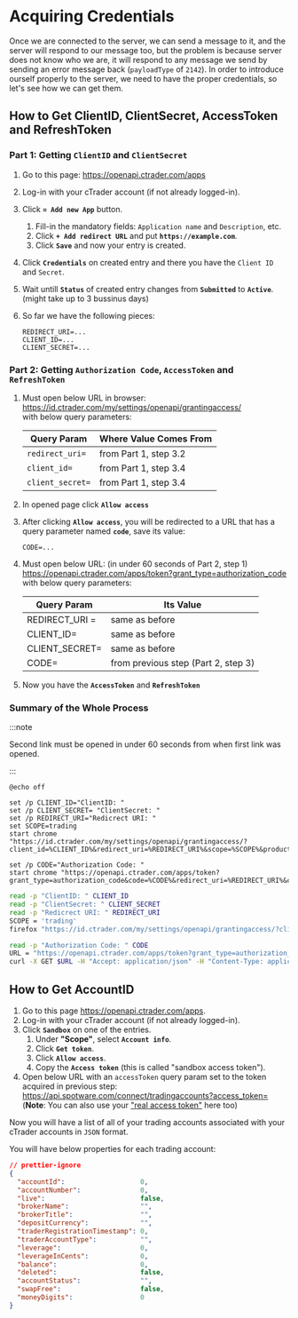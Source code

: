 
# Acquiring Credentials

Once we are connected to the server, we can send a message to it, and the server
will respond to our message too, but the problem is because server does not know
who we are, it will respond to any message we send by sending an error message
back (`payloadType` of `2142`). In order to introduce ourself properly to the
server, we need to have the proper credentials, so let's see how we can get
them.

## How to Get ClientID, ClientSecret, AccessToken and RefreshToken

### Part 1: Getting **`ClientID`** and **`ClientSecret`**

1. Go to this page: https://openapi.ctrader.com/apps
2. Log-in with your cTrader account (if not already logged-in).
3. Click **`= Add new App`** button.
   1. Fill-in the mandatory fields: `Application name` and `Description`, etc.
   2. Click **`+ Add redirect URL`** and put **`https://example.com`**.
   3. Click **`Save`** and now your entry is created.
4. Click **`Credentials`** on created entry and there you have the `Client ID`
   and `Secret`.
5. Wait untill **`Status`** of created entry changes from **`Submitted`** to
   **`Active`**.  
   (might take up to 3 bussinus days)
6. So far we have the following pieces:

   ```
   REDIRECT_URI=...
   CLIENT_ID=...
   CLIENT_SECRET=...
   ```

### Part 2: Getting **`Authorization Code`**, **`AccessToken`** and **`RefreshToken`**

1. Must open below URL in browser:  
   https://id.ctrader.com/my/settings/openapi/grantingaccess/  
   with below query parameters:

   | Query Param      | Where Value Comes From |
   | ---------------- | ---------------------- |
   | `redirect_uri=`  | from Part 1, step 3.2  |
   | `client_id=`     | from Part 1, step 3.4  |
   | `client_secret=` | from Part 1, step 3.4  |

2. In opened page click **`Allow access`**

3. After clicking **`Allow access`**, you will be redirected to a URL that has a
   query parameter named **`code`**, save its value:

   ```
   CODE=...
   ```

4. Must open below URL: (in under 60 seconds of Part 2, step 1)  
   https://openapi.ctrader.com/apps/token?grant_type=authorization_code  
   with below query parameters:

   | Query Param    | Its Value                           |
   | -------------- | ----------------------------------- |
   | REDIRECT_URI = | same as before                      |
   | CLIENT_ID=     | same as before                      |
   | CLIENT_SECRET= | same as before                      |
   | CODE=          | from previous step (Part 2, step 3) |

5. Now you have the **`AccessToken`** and **`RefreshToken`**

### Summary of the Whole Process

:::note

Second link must be opened in under 60 seconds from when first link was opened.

:::

<Tabs>

<TabItem value="Windows" label="Windows">

```batch
@echo off

set /p CLIENT_ID="ClientID: "
set /p CLIENT_SECRET= "ClientSecret: "
set /p REDIRECT_URI="Redicrect URI: "
set SCOPE=trading
start chrome "https://id.ctrader.com/my/settings/openapi/grantingaccess/?client_id=%CLIENT_ID%&redirect_uri=%REDIRECT_URI%&scope=%SCOPE%&product=web"

set /p CODE="Authorization Code: "
start chrome "https://openapi.ctrader.com/apps/token?grant_type=authorization_code&code=%CODE%&redirect_uri=%REDIRECT_URI%&client_id=%CLIENT_ID%&client_secret=%CLIENT_SECRET%"
```

</TabItem>

<TabItem value="Linux" label="Linux">

```bash
read -p "ClientID: " CLIENT_ID
read -p "ClientSecret: " CLIENT_SECRET
read -p "Redicrect URI: " REDIRECT_URI
SCOPE = 'trading'
firefox "https://id.ctrader.com/my/settings/openapi/grantingaccess/?client_id=$CLIENT_ID&redirect_uri=$REDIRECT_URI&scope=$SCOPE&product=web"

read -p "Authorization Code: " CODE
URL = "https://openapi.ctrader.com/apps/token?grant_type=authorization_code&code=$CODE&redirect_uri=$REDIRECT_URI&client_id=$CLIENT_ID&client_secret=$CLIENT_SECRET"
curl -X GET $URL -H "Accept: application/json" -H "Content-Type: application/json"
```

</TabItem>
</Tabs>

## How to Get AccountID

1. Go to this page https://openapi.ctrader.com/apps.
2. Log-in with your cTrader account (if not already logged-in).
3. Click **`Sandbox`** on one of the entries.
   1. Under **"Scope"**, select **`Account info`**.
   2. Click **`Get token`**.
   3. Click **`Allow access`**.
   4. Copy the **`Access token`** (this is called "sandbox access token").
4. Open below URL with an `accessToken` query param set to the token acquired in
   previous step:  
   https://api.spotware.com/connect/tradingaccounts?access_token=  
   (**Note**: You can also use your
   ["real access token"](./acquiring-credentials) here too)

Now you will have a list of all of your trading accounts associated with your
cTrader accounts in `JSON` format.

You will have below properties for each trading account:

```json
// prettier-ignore
{
  "accountId":                   0,
  "accountNumber":               0,
  "live":                        false,
  "brokerName":                  "",
  "brokerTitle":                 "",
  "depositCurrency":             "",
  "traderRegistrationTimestamp": 0,
  "traderAccountType":           "",
  "leverage":                    0,
  "leverageInCents":             0,
  "balance":                     0,
  "deleted":                     false,
  "accountStatus":               "",
  "swapFree":                    false,
  "moneyDigits":                 0
}
```
